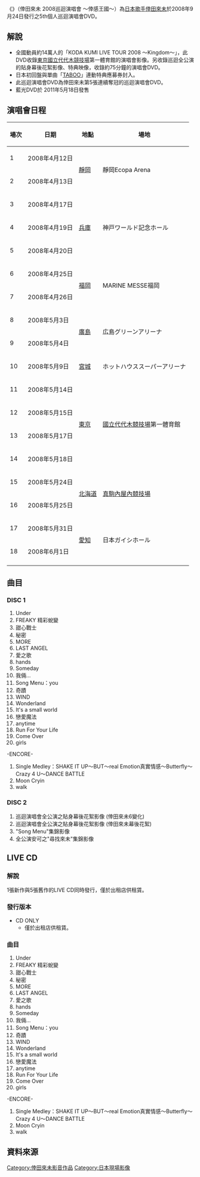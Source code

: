 {{Infobox Album
| Name        = KODA KUMI LIVE TOUR 2008 ～Kingdom～
| Type        = DVD
| Artist      = [[倖田來未|倖田來未]]
| Released    = 2008年9月24日
| Genre       = [[J-POP|J-POP]]
| Length      =
| Label       = [[rhythm_zone|rhythm zone]]
| Chart position = *週間最高第1名（[[Oricon|Oricon]]・DVD音樂）
| Certification = 
| Last album  = [[KODA_KUMI_LIVE_TOUR_2007_～Black_Cherry～_SPECIAL_FINAL_in_TOKYO_DOME|KODA KUMI LIVE TOUR 2007 ～Black Cherry～ SPECIAL FINAL in TOKYO DOME]]<br /> 2008年
| This album  = '''KODA KUMI LIVE TOUR 2008 ～Kingdom～'''<br /> 2008年
| Next album  = [[KODA_KUMI_FAN_CLUB_EVENT_2008「Let's_Party_Vol.1」|KODA KUMI FAN CLUB EVENT 2008「Let's Party Vol.1」]]<br /> （2009年）
}}
《'''{{lang|en|KODA KUMI LIVE TOUR 2008 ～Kingdom～}}'''》（倖田來未 2008巡迴演唱會 ～倖感王國～）為[[日本|日本]][[歌手|歌手]][[倖田來未|倖田來未]]於2008年9月24日發行之5th個人巡迴演唱會DVD。

==解說==
*全國動員約14萬人的「KODA KUMI LIVE TOUR 2008 ～Kingdom～」，此DVD收錄[[東京|東京]][[國立代代木競技場|國立代代木競技場]]第一體育館的演唱會影像。另收錄巡迴全公演的貼身幕後花絮影像、特典映像，收錄約75分鐘的演唱會DVD。
*日本初回盤與單曲「[[TABOO|TABOO]]」連動特典應募券封入。
*此巡迴演唱會DVD為倖田來未第5張連續奪冠的巡迴演唱會DVD。
*藍光DVD於 2011年5月18日發售

==演唱會日程==
{| class="wikitable" style="text-align:center"
|-
!場次!!日期!!地點!!場地
|-
|1||2008年4月12日||rowspan="2"|[[靜岡縣|靜岡]]||rowspan="2"|靜岡Ecopa Arena
|-
|2||2008年4月13日
|-
|3||2008年4月17日||rowspan="3"|[[兵庫縣|兵庫]]||rowspan="3"|神戸ワールド記念ホール
|-
|4||2008年4月19日
|-
|5||2008年4月20日
|-
|6||2008年4月25日||rowspan="2"|[[福岡縣|福岡]]||rowspan="2"|MARINE MESSE福岡
|-
|7||2008年4月26日
|-
|8||2008年5月3日||rowspan="2"|[[廣島縣|廣島]]||rowspan="2"|広島グリーンアリーナ
|-
|9||2008年5月4日
|-
|10||2008年5月9日||[[宮城縣|宮城]]||ホットハウススーパーアリーナ
|-
|11||2008年5月14日||rowspan="4"|[[東京都|東京]]||rowspan="4"|[[國立代代木競技場|國立代代木競技場]]第一體育館
|-
|12||2008年5月15日
|-
|13||2008年5月17日
|-
|14||2008年5月18日
|-
|15||2008年5月24日||rowspan="2"|[[北海道|北海道]]||rowspan="2"|[[真駒內屋內競技場|真駒內屋內競技場]]
|-
|16||2008年5月25日
|-
|17||2008年5月31日||rowspan="2"|[[愛知縣|愛知]]||rowspan="2"|日本ガイシホール
|-
|18||2008年6月1日
|-
|}
==曲目==  	
===DISC 1===		 
#Under 			 
#FREAKY 精彩蛻變 			 
#甜心戰士 			 
#秘密 			 
#MORE 			 
#LAST ANGEL 			 		 
#愛之歌 			 
#hands 			 
#Someday 			 
#我倆… 			 
#Song Menu：you 			 
#奇蹟 			 
#WIND 			 		 
#Wonderland 			 
#It's a small world 			 
#戀愛魔法 			 
#anytime 			 
#Run For Your Life 			 
#Come Over 			 
#girls 			 
-ENCORE- 
#Single Medley：SHAKE IT UP～BUT～real Emotion真實情感～Butterfly～Crazy 4 U～DANCE BATTLE 			 
#Moon Cryin 			 
#walk		 
  	
===DISC 2===
#巡迴演唱會全公演之貼身幕後花絮影像 (倖田來未6變化) 			 
#巡迴演唱會全公演之貼身幕後花絮影像 (倖田來未幕後花絮) 			 
#"Song Menu"集錦影像 			 
#全公演安可之"尋找來未"集錦影像

==LIVE CD==
{{Infobox Album
| Name        = KODA KUMI LIVE TOUR 2008 ～Kingdom～
| Type        = live
| Artist      = [[倖田來未|倖田來未]]
| Released    = 2013年3月20日
| Genre       = [[J-POP|J-POP]]
| Length      =
| Label       = [[rhythm_zone|rhythm zone]]
| Chart position = 
| Certification = 
| Last album  = [[Color_The_Cover|Color The Cover]]<br /> （2013年）
| This album  = '''KODA KUMI LIVE TOUR 2008 ～Kingdom～'''（2013年）
| Next album  = 
}}
===解說===
1張新作與5張舊作的LIVE CD同時發行，僅於出租店供租賃。

===發行版本===
*CD ONLY
**僅於出租店供租賃。

===曲目===
#Under 			 
#FREAKY 精彩蛻變 			 
#甜心戰士 			 
#秘密 			 
#MORE 			 
#LAST ANGEL 			 		 
#愛之歌 			 
#hands 			 
#Someday 			 
#我倆… 			 
#Song Menu：you 			 
#奇蹟 			 
#WIND 			 		 
#Wonderland 			 
#It's a small world 			 
#戀愛魔法 			 
#anytime 			 
#Run For Your Life 			 
#Come Over 			 
#girls 			 
-ENCORE- 
#Single Medley：SHAKE IT UP～BUT～real Emotion真實情感～Butterfly～Crazy 4 U～DANCE BATTLE 			 
#Moon Cryin 			 
#walk

==資料來源==
<references/>

{{倖田來未}}
[[Category:倖田來未影音作品|Category:倖田來未影音作品]]
[[Category:日本現場影像|Category:日本現場影像]]